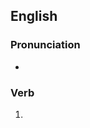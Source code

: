 ==English==

===Pronunciation===
* {{IPA|/ɪŋˈɡɹæfts/|/ɪŋˈɡɹɑːfts/|lang=en}}

===Verb===
{{head|en|verb form}}

# {{en-third-person singular of|engraft}}